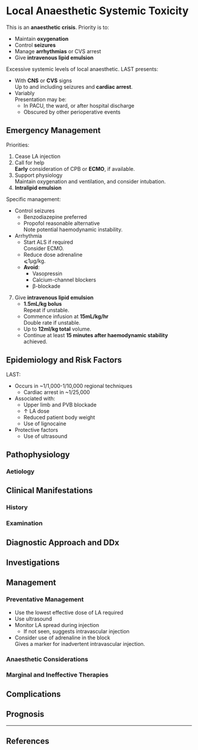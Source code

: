 # Local Anaesthetic Systemic Toxicity

:::crisis
This is an **anaesthetic crisis**. Priority is to:

* Maintain **oxygenation**
* Control **seizures**
* Manage **arrhythmias** or CVS arrest
* Give **intravenous lipid emulsion**
:::

Excessive systemic levels of local anaesthetic. LAST presents:

* With **CNS** or **CVS** signs\
Up to and including seizures and **cardiac arrest**.
* Variably\
Presentation may be:
	* In PACU, the ward, or after hospital discharge
	* Obscured by other perioperative events

## Emergency Management

Priorities:

1. Cease LA injection
2. Call for help\
**Early** consideration of CPB or **ECMO**, if available.
3. Support physiology\
Maintain oxygenation and ventilation, and consider intubation.
4. **Intralipid emulsion**


Specific management:

* Control seizures\
	* Benzodiazepine preferred
	* Propofol reasonable alternative\
	Note potential haemodynamic instability.
* Arrhythmia
	* Start ALS if required\
	Consider ECMO.
	* Reduce dose adrenaline\
	⩽1μg/kg.
	* **Avoid**:
		* Vasopressin
		* Calcium-channel blockers
		* β-blockade
7. Give **intravenous lipid emulsion**
	* **1.5mL/kg bolus**\
	Repeat if unstable.
	* Commence infusion at **15mL/kg/hr**\
	Double rate if unstable.
	* Up to **12ml/kg total** volume.
	* Continue at least **15 minutes after haemodynamic stability** achieved.


## Epidemiology and Risk Factors

LAST:

* Occurs in ~1/1,000-1/10,000 regional techniques
	* Cardiac arrest in ~1/25,000
* Associated with:
	* Upper limb and PVB blockade
	* ↑ LA dose
	* Reduced patient body weight
	* Use of lignocaine
* Protective factors
	* Use of ultrasound


## Pathophysiology

### Aetiology

## Clinical Manifestations

### History

### Examination

## Diagnostic Approach and DDx

## Investigations

## Management

### Preventative Management

* Use the lowest effective dose of LA required
* Use ultrasound
* Monitor LA spread during injection
	* If not seen, suggests intravascular injection
* Consider use of adrenaline in the block\
Gives a marker for inadvertent intravascular injection.



### Anaesthetic Considerations

### Marginal and Ineffective Therapies

## Complications

## Prognosis


---

## References


